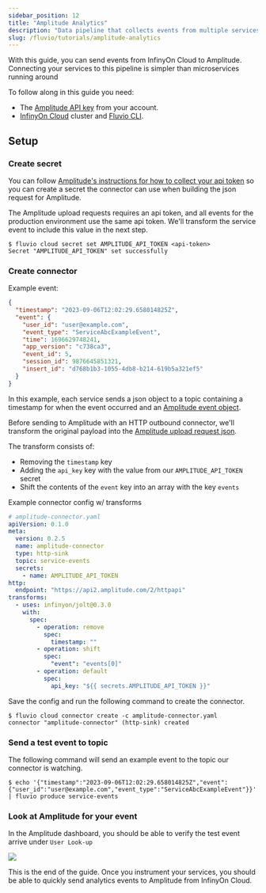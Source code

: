 ```yaml
---
sidebar_position: 12
title: "Amplitude Analytics"
description: "Data pipeline that collects events from multiple services and sends them to Amplitude."
slug: /fluvio/tutorials/amplitude-analytics
---
```


With this guide, you can send events from InfinyOn Cloud to Amplitude. Connecting your services to this pipeline is simpler than microservices running around

To follow along in this guide you need:
* The [Amplitude API key](https://www.docs.developers.amplitude.com/analytics/find-api-credentials/) from your account.
* [InfinyOn Cloud] cluster and [Fluvio CLI].

## Setup

### Create secret

You can follow [Amplitude's instructions for how to collect your api token](https://www.docs.developers.amplitude.com/analytics/find-api-credentials/) so you can create a secret the connector can use when building the json request for Amplitude.

The Amplitude upload requests requires an api token, and all events for the production environment use the same api token. We'll transform the service event to include this value in the next step.


```
$ fluvio cloud secret set AMPLITUDE_API_TOKEN <api-token>
Secret "AMPLITUDE_API_TOKEN" set successfully
```

### Create connector

Example event:

```json
{
  "timestamp": "2023-09-06T12:02:29.658014825Z",
  "event": {
    "user_id": "user@example.com",
    "event_type": "ServiceAbcExampleEvent",
    "time": 1696629748241,
    "app_version": "c738ca3",
    "event_id": 5,
    "session_id": 9876645851321,
    "insert_id": "d768b1b3-1055-4db8-b214-619b5a321ef5"
  }
}
```

In this example, each service sends a json object to a topic containing a timestamp for when the event occurred and an [Amplitude event object](https://www.docs.developers.amplitude.com/analytics/apis/http-v2-api/#keys-for-the-event-argument).

Before sending to Amplitude with an HTTP outbound connector, we'll transform the original payload into the [Amplitude upload request json](https://www.docs.developers.amplitude.com/analytics/apis/http-v2-api/#upload-request-body-parameters).

The transform consists of:
* Removing the `timestamp` key
* Adding the `api_key` key with the value from our `AMPLITUDE_API_TOKEN` secret
* Shift the contents of the `event` key into an array with the key `events`

Example connector config w/ transforms

```yaml
# amplitude-connector.yaml
apiVersion: 0.1.0
meta:
  version: 0.2.5
  name: amplitude-connector
  type: http-sink
  topic: service-events
  secrets:
    - name: AMPLITUDE_API_TOKEN
http:
  endpoint: "https://api2.amplitude.com/2/httpapi"
transforms:
  - uses: infinyon/jolt@0.3.0
    with:
      spec:
        - operation: remove
          spec:
            timestamp: ""
        - operation: shift
          spec:
            "event": "events[0]"
        - operation: default
          spec:
            api_key: "${{ secrets.AMPLITUDE_API_TOKEN }}"
```

Save the config and run the following command to create the connector.


```shell
$ fluvio cloud connector create -c amplitude-connector.yaml
connector "amplitude-connector" (http-sink) created
```

### Send a test event to topic

The following command will send an example event to the topic our connector is watching.


```shell
$ echo '{"timestamp":"2023-09-06T12:02:29.658014825Z","event":{"user_id":"user@example.com","event_type":"ServiceAbcExampleEvent"}}' | fluvio produce service-events
```

### Look at Amplitude for your event

In the Amplitude dashboard, you should be able to verify the test event arrive under `User Look-up`

<img src="/img/docs/tutorials/amplitude/amplitude-example-event.png" />

This is the end of the guide. Once you instrument your services, you should be able to quickly send analytics events to Amplitude from InfinyOn Cloud.

[InfinyOn Cloud]: https://infinyon.cloud/signup
[Fluvio CLI]: /docs/fluvio/#install-fluvio
